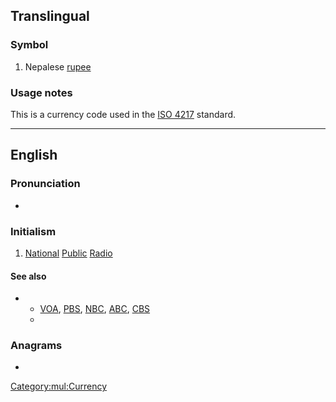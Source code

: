 {{also|npr.}}
==Translingual==
{{wikipedia}}

===Symbol===
{{head|mul|symbol}}

# Nepalese [[rupee]]

===Usage notes===
This is a currency code used in the [[w:ISO 4217|ISO 4217]] standard.

[[Category:mul:Currency]]

----

==English==

===Pronunciation===
* {{rhymes|ɑː(ɹ)|lang=en}}

===Initialism===
{{rfc-header|Initialism}}
{{head|en|initialism}}

# {{lb|en|US|radio}} [[national|National]] [[public|Public]] [[radio|Radio]]

====See also====
* {{sense|National Public Radio}}
** [[VOA]], [[PBS]], [[NBC]], [[ABC]], [[CBS]]
** {{projectlink|wikipedia|National Public Radio}}

===Anagrams===
* {{anagrams|en|PNR|PRN|RPN}}